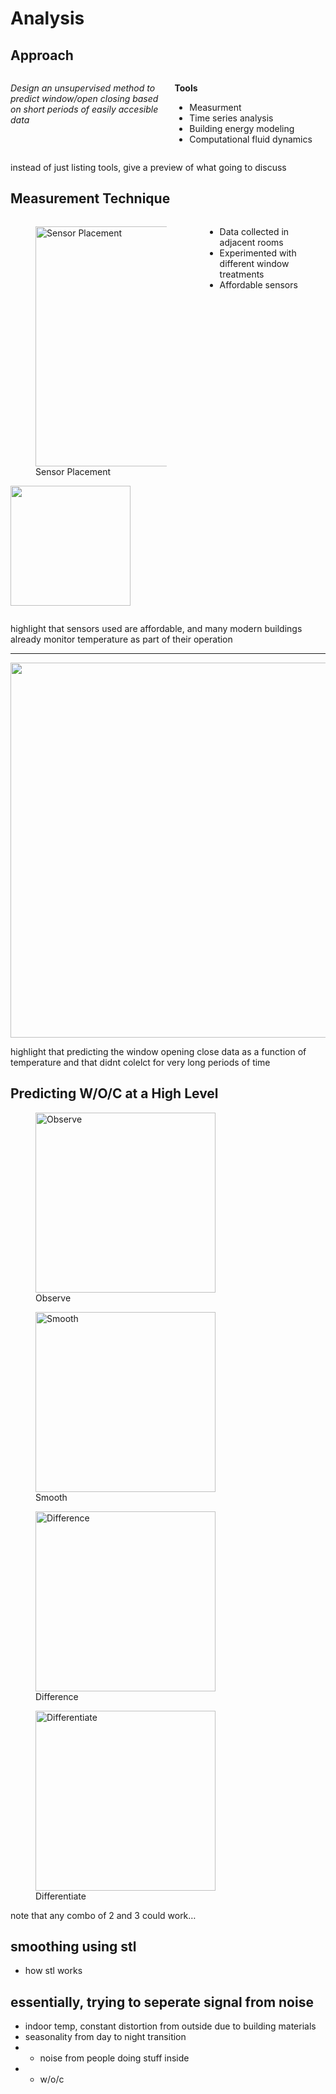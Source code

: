 # Analysis

## Approach

:::: {.columns }

::: {.column width="40%" }

:::{.styled-side .styled-side-high}
*Design an unsupervised method to predict window/open closing based on short periods of easily accesible data*
:::


:::

::: {.column width="40%" .incremental .fragment .right-col-space}
**Tools**

  - Measurment
  - Time series analysis 
  - Building energy modeling 
  - Computational fluid dynamics 

:::

::::

::: {.notes}
instead of just listing tools, give a preview of what going to discuss
::: 




## Measurement Technique
:::: {.columns}

::: {.column width="60%"}
![Sensor Placement](figures/data_collection/sensor_placement.png){fig-align="left" width=6in height=4in}

![](figures/data_collection/data_logger.png){.absolute top=442px left=350px width=2in}

:::

::: {.column width="40%"}
- Data collected in adjacent rooms
- Experimented with different window treatments 
- Affordable sensors 
:::

::::

::: {.notes}
highlight that sensors used are affordable, and many modern buildings already monitor temperature as part of their operation 
:::

--- 

:::{.center-div}
![](figures/data_collection/data_collected.png){height=600 fig-align="center"}
:::

<!-- TODO: some inights about how much WOC helped over all -->

::: {.notes}
highlight that predicting the window opening close data as a function of temperature 
and that didnt colelct for very long periods of time 
:::


## Predicting W/O/C at a High Level 
<!-- TODO: figure for all of these -->


::: {layout-nrow=2 }


![Observe](figures/predicting_at_high_level/observed.png){height="3in" width="3in"}

::: {.fragment}
![Smooth](figures/predicting_at_high_level/smoothed.png){height="3in" width="3in"}
:::

::: {.fragment}
![Difference](figures/predicting_at_high_level/differenced.png){height="3in" width="3in"}
:::

::: {.fragment}
![Differentiate](figures/predicting_at_high_level/derivative.png){height="3in" width="3in"}
:::

:::




<!-- 1. have observed time series, here indoor temperature 
1. smooth out some way 
2. make anomalies due to w/oc uniquely apparent
   - subtracting smoothed data and 
   - taking derivatives
3. detect anaomalies using *likelihood estimation* -->
<!-- TODO: not sure if this is actually likelihood estimation?? -->

::: {.notes}
note that any combo of 2 and 3 could work... 
:::

## smoothing using stl 
- how stl works  

## essentially, trying to seperate signal from noise 
<!-- TODO: figure for all of these + show decompositions of the data -->
- indoor temp, constant distortion from outside due to building materials
- seasonality from day to night transition 
- + noise from people doing stuff inside 
- + w/o/c